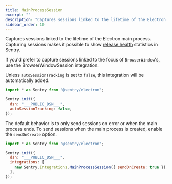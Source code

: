 ```yaml
---
title: MainProcessSession
excerpt: ""
description: "Captures sessions linked to the lifetime of the Electron main process. (default)"
sidebar_order: 10
---
```


Captures sessions linked to the lifetime of the Electron main process. Capturing sessions makes it possible to show [release health](/product/releases/health/) statistics in Sentry.

If you'd prefer to capture sessions linked to the focus of `BrowserWindow`'s, use the <PlatformLink to="/configuration/integrations/browserwindowsession">BrowserWindowSession</PlatformLink> integration.

Unless `autoSessionTracking` is set to `false`, this integration will be automatically added.

```javascript
import * as Sentry from "@sentry/electron";

Sentry.init({
  dsn: "___PUBLIC_DSN___",
  autoSessionTracking: false,
});
```

The default behavior is to only send sessions on error or when the main process ends. To send sessions when the main process is created, enable the `sendOnCreate` option.

```javascript
import * as Sentry from "@sentry/electron";

Sentry.init({
  dsn: "___PUBLIC_DSN___",
  integrations: [
    new Sentry.Integrations.MainProcessSession({ sendOnCreate: true }),
  ],
});
```
